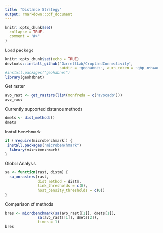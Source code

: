 ```yaml
---
title: "Distance Strategy"
output: rmarkdown::pdf_document
---
```


```r
knitr::opts_chunk$set(
  collapse = TRUE,
  comment = "#>"
)
```

Load package

```r
knitr::opts_chunk$set(echo = TRUE)
devtools::install_github("GarrettLab/CroplandConnectivity",
                         subdir = "geohabnet", auth_token = "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")
#install.packages("geohabnet")
library(geohabnet)

```

Get raster

```r
avo_rast <- get_rasters(list(monfreda = c("avocado")))
avo_rast
```

Currently supported distance methods

```r
dmets <- dist_methods()
dmets
```

Install benchmark

```r
if (!require(microbenchmark)) {
 install.packages("microbenchmark")
  library(microbenchmark)
}
```

Global Analysis

```r
sa <- function(rast, distm) {
  sa_onrasters(rast,
               dist_method = distm,
               link_thresholds = c(0),
               host_density_thresholds = c(0))
}
```

Comparison of methods

```r
bres <- microbenchmark(sa(avo_rast[[1]], dmets[1]),
               sa(avo_rast[[1]], dmets[2]),
               times = 1)
bres
```
